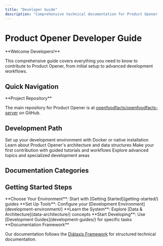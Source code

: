 ```yaml
---
title: "Developer Guide"
description: "Comprehensive technical documentation for Product Opener developers including setup guides, Docker instructions, and development workflows."
---
```



# Product Opener Developer Guide

<Callout type="info">
**Welcome Developers!**

This comprehensive guide covers everything you need to know to contribute to Product Opener, from initial setup to advanced development workflows.

</Callout>

## Quick Navigation

<Card
  href="/docs/Product-Opener/(api)"
  title="Using the API?"
  description="Looking to integrate with Product Opener? Check out our API Documentation for endpoints and usage examples."
/>

<Callout>
**Project Repository**

The main repository for Product Opener is at [openfoodfacts/openfoodfacts-server](https://github.com/openfoodfacts/openfoodfacts-server/) on GitHub.

</Callout>

## Development Path

<Steps>
  <Step title="Environment Setup">
    Set up your development environment with Docker or native installation
  </Step>
  <Step title="Understand Architecture">
    Learn about Product Opener's architecture and data structures
  </Step>
  <Step title="Start Contributing">
    Make your first contribution with guided tutorials and workflows
  </Step>
  <Step title="Advanced Development">
    Explore advanced topics and specialized development areas
  </Step>
</Steps>

## Documentation Categories

<Cards>
  <Card
    href="getting-started/"
    title="Getting Started"
    description="Setup guides, installation instructions, and quick start tutorials for new developers"
  />
  <Card
    href="development-environment/"
    title="Development Environment"
    description="Tools, Docker setup, and local environment configuration for efficient development"
  />
  <Card
    href="development-guides/"
    title="Development Guides"
    description="Step-by-step guides for specific development tasks, workflows, and best practices"
  />
  <Card
    href="data-architecture/"
    title="Data & Architecture"
    description="System architecture, data structures, database schemas, and component relationships"
  />
  <Card
    href="tutorials/"
    title="Tutorials"
    description="Hands-on tutorials for common development scenarios and feature implementation"
  />
  <Card
    href="reference/"
    title="Reference"
    description="Technical reference materials, APIs, and detailed documentation"
  />
</Cards>

## Getting Started Steps

<Steps>
  <Step>
    **Choose Your Environment**: Start with [Getting Started](getting-started/)
    guides
  </Step>
  <Step>
    **Set Up Tools**: Configure your [Development
    Environment](development-environment/)
  </Step>
  <Step>
    **Learn the System**: Explore [Data & Architecture](data-architecture/)
    concepts
  </Step>
  <Step>
    **Start Developing**: Use [Development Guides](development-guides/) for
    specific tasks
  </Step>
</Steps>

<Callout type="info">
**Documentation Framework**

Our documentation follows the [Diátaxis Framework](https://diataxis.fr/) for structured technical documentation.

</Callout>
